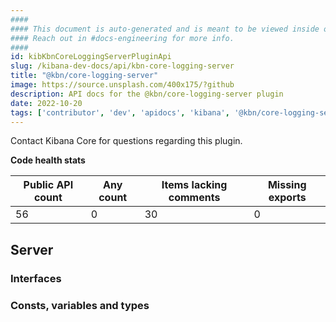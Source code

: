 ```yaml
---
####
#### This document is auto-generated and is meant to be viewed inside our experimental, new docs system.
#### Reach out in #docs-engineering for more info.
####
id: kibKbnCoreLoggingServerPluginApi
slug: /kibana-dev-docs/api/kbn-core-logging-server
title: "@kbn/core-logging-server"
image: https://source.unsplash.com/400x175/?github
description: API docs for the @kbn/core-logging-server plugin
date: 2022-10-20
tags: ['contributor', 'dev', 'apidocs', 'kibana', '@kbn/core-logging-server']
---
```




Contact Kibana Core for questions regarding this plugin.

**Code health stats**

| Public API count  | Any count | Items lacking comments | Missing exports |
|-------------------|-----------|------------------------|-----------------|
| 56 | 0 | 30 | 0 |

## Server

### Interfaces
<DocDefinitionList data={kbnCoreLoggingServerObj.server.interfaces}/>

### Consts, variables and types
<DocDefinitionList data={kbnCoreLoggingServerObj.server.misc}/>

